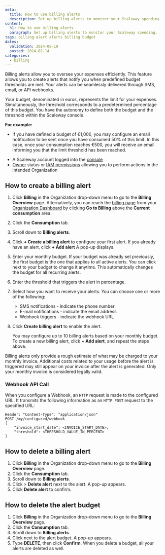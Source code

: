 ```yaml
---
meta:
  title: How to use billing alerts
  description: Set up billing alerts to monitor your Scaleway spending.
content:
  h1: How to use billing alerts
  paragraph: Set up billing alerts to monitor your Scaleway spending.
tags: billing-alert alerts billing budget
dates:
  validation: 2024-08-19
  posted: 2024-02-14
categories:
  - billing
---
```


Billing alerts allow you to oversee your expenses efficiently. This feature allows you to create alerts that notify you when predefined budget thresholds are met. Your alerts can be seamlessly delivered through SMS, email, or API webhooks.

Your budget, denominated in euros, represents the limit for your expenses. Simultaneously, the threshold corresponds to a predetermined percentage of this budget. You have the autonomy to define both the budget and the threshold within the Scaleway console.

**For example:**

  - If you have defined a budget of €1,000, you may configure an email notification to be sent once you have consumed 50% of this limit. In this case, once your consumption reaches €500, you will receive an email informing you that the limit threshold has been reached.

<Macro id="requirements" />

- A Scaleway account logged into the [console](https://console.scaleway.com)
- [Owner](/identity-and-access-management/iam/concepts/#owner) status or [IAM permissions](/identity-and-access-management/iam/concepts/#permission) allowing you to perform actions in the intended Organization

## How to create a billing alert

1. Click **Billing** in the Organization drop-down menu to go to the **Billing Overview** page.
    <Message type="tip">
      Alternatively, you can reach the [billing page](https://console.scaleway.com/billing/overview) from your [Organization Dashboard](https://console.scaleway.com/organization) by clicking **Go to Billing** above the **Current consumption** area.
    </Message>
2. Click the **Consumption** tab.
3. Scroll down to **Billing alerts**.
4. Click **+ Create a billing alert** to configure your first alert. If you already have an alert, click **+ Add alert** A pop-up displays.
5. Enter your monthly budget.
    <Message type="note">
      If your budget was already set previously, the first budget is the one that applies to all active alerts. You can click <Icon name="edit" /> next to your budget to change it anytime. This automatically changes the budget for all recurring alerts.
    </Message>
6. Enter the threshold that triggers the alert in percentage.
7. Select how you want to receive your alerts. You can choose one or more of the following:
    - SMS notifications - indicate the phone number
    - E-mail notifications - indicate the email address
    - Webhook triggers - indicate the webhook URL
6. Click **Create billing alert** to enable the alert.

    You may configure up to 10 billing alerts based on your monthly budget. To create a new billing alert, click **+ Add alert**, and repeat the steps above.

  <Message type="important">
    Billing alerts only provide a rough estimate of what may be charged to your monthly invoice. Additional costs related to your usage before the alert is triggered may still appear on your invoice after the alert is generated. Only your monthly invoice is considered legally valid.
  </Message>

### Webhook API Call

When you configure a Webhook, an `HTTP` request is made to the configured URL. It transmits the following information as an `HTTP POST` request to the specified URL:

```
Header: "Content-Type": "application/json"
POST /my/configured/webhook
{
    "invoice_start_date": <INVOICE_START_DATE>,
    "threshold": <THRESHOLD_VALUE_IN_PERCENT>
}
```
## How to delete a billing alert

1. Click **Billing** in the Organization drop-down menu to go to the **Billing Overview** page.
2. Click the **Consumption** tab.
3. Scroll down to **Billing alerts**.
4. Click <Icon name="more" /> > **Delete alert** next to the alert. A pop-up appears.
5. Click **Delete alert** to confirm.

## How to delete the alert budget

1. Click **Billing** in the Organization drop-down menu to go to the **Billing Overview** page.
2. Click the **Consumption** tab.
3. Scroll down to **Billing alerts**.
4. Click <Icon name="delete" /> next to the alert budget. A pop-up appears.
5. Type **DELETE**, then click **Confirm**.
    <Message type="important">
      When you delete a budget, all your alerts are deleted as well.
    </Message>